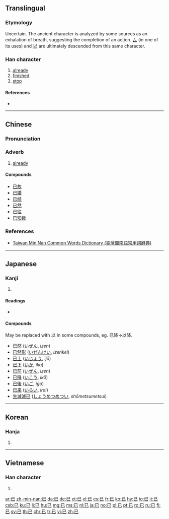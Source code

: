 {{also|己|巳}}
==Translingual==
{{stroke order|strokes=3}}
{{stroke order|type=animate}}

===Etymology===
Uncertain. The ancient character is analyzed by some sources as an exhalation of breath, suggesting the completion of an action. [[厶]] (in one of its uses) and [[以]] are ultimately descended from this same character.

===Han character===
{{Han char|rn=49|rad=己|as=00|sn=3|var=1|four=17717|canj=SU,XSU}}

# [[already]]
# [[finished]]
# [[stop]]

====References====
* {{Han ref|kx=0326.110|dkj=08743|dj=0630.110|hdz=20984.010|uh=5DF2|ud=24050|bh=A477|bd=42103}}

----

==Chinese==
{{zh-forms}}

===Pronunciation===
{{zh-pron
|m=yǐ
|c=ji5
|h=pfs=yí
|md=
|mn=í
|w=
|mc=
|oc=y
|cat=adv
}}

===Adverb===
{{zh-adv}}

# [[already]]
#: {{zh-usex|情義 '''已''' 失去，恩愛 都 失去|Friendship has '''already''' gone, and so has the love|C-LIT|ref={{l|zh|w:Danny Chan|陳百強}}, {{l|zh|w:zh:偏偏喜歡你_(專輯)|偏偏喜歡你}}}}

====Compounds====
* [[已故]]
* [[已婚]]
* [[已经]]
* [[已然]]
* [[已往]]
* [[已知数]]

===References===
* [http://twblg.dict.edu.tw/holodict_new/index.html Taiwan Min Nan Common Words Dictionary (臺灣閩南語常用詞辭典)]

----

==Japanese==

===Kanji===
{{ja-kanji|grade=8|rs=己00}}

# {{defn|lang=ja|sort=己00}}

====Readings====
* {{ja-readings|goon=[[い]] (i)|kanon=[[い]] (i)|kun=[[すでに]] (sudeni), [[やむ]] (yamu), [[のみ]] (nomi)|nanori=[[み]] (mi)}}

====Compounds====
May be replaced with 以 in some compounds, eg. 已降→以降.

{{der-top|Compounds}}
* [[已然]] ([[いぜん]], ''izen'')
* [[已然形]] ([[いぜんけい]], ''izenkei'')
* [[已上]] ([[いじょう]], ''ijō'')
* [[已下]] ([[いか]], ''ika'')
* [[已前]] ([[いぜん]], ''izen'')
* [[已降]] ([[いこう]], ''ikō'')
* [[已後]] ([[いご]], ''igo'')
* [[已来]] ([[いらい]], ''irai'')
* [[生滅滅已]] ([[しょうめつめつい]], ''shōmetsumetsui'')
{{der-bottom}}

----

==Korean==

===Hanja===
{{ko-hanja|hangeul=[[이]]|rv=i|mr=i}}

# {{defn|lang=ko|sort=己00}}

----

==Vietnamese==

===Han character===
{{vi-hantu|[[dĩ]], [[dãi]]|rs=己00}}

# {{defn|lang=vi|sort=己00}}

[[ar:已]]
[[zh-min-nan:已]]
[[da:已]]
[[de:已]]
[[et:已]]
[[el:已]]
[[es:已]]
[[fr:已]]
[[ko:已]]
[[hy:已]]
[[io:已]]
[[it:已]]
[[csb:已]]
[[ku:已]]
[[li:已]]
[[hu:已]]
[[mg:已]]
[[ms:已]]
[[nl:已]]
[[ja:已]]
[[no:已]]
[[pl:已]]
[[pt:已]]
[[ro:已]]
[[ru:已]]
[[fi:已]]
[[sv:已]]
[[th:已]]
[[chr:已]]
[[tr:已]]
[[vi:已]]
[[zh:已]]